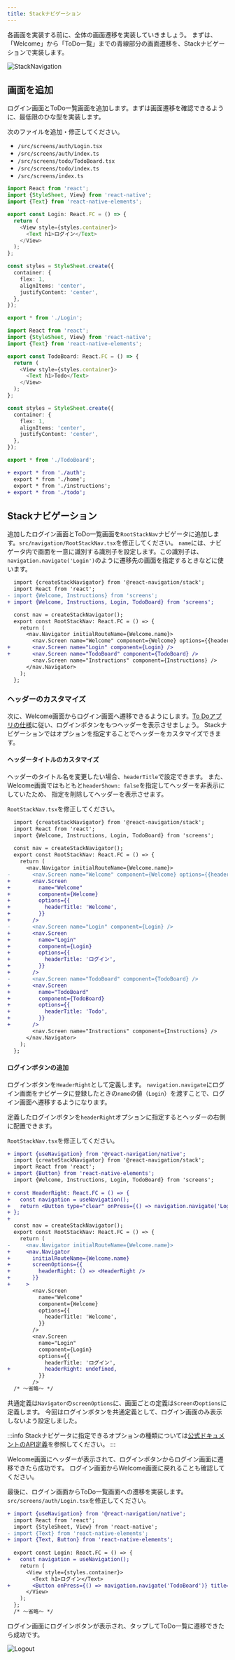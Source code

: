 ```yaml
---
title: Stackナビゲーション
---
```


各画面を実装する前に、全体の画面遷移を実装していきましょう。
まずは、「Welcome」から「ToDo一覧」までの青線部分の画面遷移を、Stackナビゲーションで実装します。

![StackNavigation](app-hands-on/screen-transition-stack.png)

## 画面を追加

ログイン画面とToDo一覧画面を追加します。まずは画面遷移を確認できるように、最低限のひな型を実装します。

次のファイルを追加・修正してください。

- `/src/screens/auth/Login.tsx`
- `/src/screens/auth/index.ts`
- `/src/screens/todo/TodoBoard.tsx`
- `/src/screens/todo/index.ts`
- `/src/screens/index.ts`

```typescript jsx title="/src/screens/auth/Login.tsx"
import React from 'react';
import {StyleSheet, View} from 'react-native';
import {Text} from 'react-native-elements';

export const Login: React.FC = () => {
  return (
    <View style={styles.container}>
      <Text h1>ログイン</Text>
    </View>
  );
};

const styles = StyleSheet.create({
  container: {
    flex: 1,
    alignItems: 'center',
    justifyContent: 'center',
  },
});
```

```typescript jsx title="/src/screens/auth/index.ts"
export * from './Login';
```

```typescript jsx title="/src/screens/todo/TodoBoard.tsx"
import React from 'react';
import {StyleSheet, View} from 'react-native';
import {Text} from 'react-native-elements';

export const TodoBoard: React.FC = () => {
  return (
    <View style={styles.container}>
      <Text h1>Todo</Text>
    </View>
  );
};

const styles = StyleSheet.create({
  container: {
    flex: 1,
    alignItems: 'center',
    justifyContent: 'center',
  },
});
```

```typescript jsx title="/src/screens/todo/index.ts"
export * from './TodoBoard';
```

``` diff jsx title="/src/screens/index.ts"
+ export * from './auth';
  export * from './home';
  export * from './instructions';
+ export * from './todo';
```

## Stackナビゲーション

追加したログイン画面とToDo一覧画面を`RootStackNav`ナビゲータに追加します。`src/navigation/RootStackNav.tsx`を修正してください。
`name`には、ナビゲータ内で画面を一意に識別する識別子を設定します。この識別子は、`navigation.navigate('Login')`のように遷移先の画面を指定するときなどに使います。

``` diff jsx title="src/navigation/RootStackNav.tsx"
  import {createStackNavigator} from '@react-navigation/stack';
  import React from 'react';
- import {Welcome, Instructions} from 'screens';
+ import {Welcome, Instructions, Login, TodoBoard} from 'screens';

  const nav = createStackNavigator();
  export const RootStackNav: React.FC = () => {
    return (
      <nav.Navigator initialRouteName={Welcome.name}>
        <nav.Screen name="Welcome" component={Welcome} options={{headerShown: false}} />
+       <nav.Screen name="Login" component={Login} />
+       <nav.Screen name="TodoBoard" component={TodoBoard} />
        <nav.Screen name="Instructions" component={Instructions} />
      </nav.Navigator>
    );
  };
```

### ヘッダーのカスタマイズ

次に、Welcome画面からログイン画面へ遷移できるようにします。[To Doアプリの仕様](./app-spec.md)に従い、ログインボタンをもつヘッダーを表示させましょう。
Stackナビゲーションではオプションを指定することでヘッダーをカスタマイズできます。

#### ヘッダータイトルのカスタマイズ

ヘッダーのタイトル名を変更したい場合、`headerTitle`で設定できます。
また、Welcome画面ではもともと`headerShown: false`を指定してヘッダーを非表示にしていたため、
指定を削除してヘッダーを表示させます。

`RootStackNav.tsx`を修正してください。

``` diff jsx title="src/navigation/RootStackNav.tsx"
  import {createStackNavigator} from '@react-navigation/stack';
  import React from 'react';
  import {Welcome, Instructions, Login, TodoBoard} from 'screens';
  
  const nav = createStackNavigator();
  export const RootStackNav: React.FC = () => {
    return (
      <nav.Navigator initialRouteName={Welcome.name}>
-       <nav.Screen name="Welcome" component={Welcome} options={{headerShown: false}} />
+       <nav.Screen
+         name="Welcome"
+         component={Welcome}
+         options={{
+           headerTitle: 'Welcome',
+         }}
+       />
-       <nav.Screen name="Login" component={Login} />
+       <nav.Screen
+         name="Login"
+         component={Login}
+         options={{
+           headerTitle: 'ログイン',
+         }}
+       />
-       <nav.Screen name="TodoBoard" component={TodoBoard} />
+       <nav.Screen
+         name="TodoBoard"
+         component={TodoBoard}
+         options={{
+           headerTitle: 'Todo',
+         }}
+       />
        <nav.Screen name="Instructions" component={Instructions} />
      </nav.Navigator>
    );
  };
```

#### ログインボタンの追加

ログインボタンを`HeaderRight`として定義します。
`navigation.navigate`にログイン画面をナビゲータに登録したときの`name`の値（`Login`）を渡すことで、ログイン画面へ遷移するようになります。

定義したログインボタンを`headerRight`オプションに指定するとヘッダーの右側に配置できます。

`RootStackNav.tsx`を修正してください。

``` diff jsx title="src/navigation/RootStackNav.tsx"
+ import {useNavigation} from '@react-navigation/native';
  import {createStackNavigator} from '@react-navigation/stack';
  import React from 'react';
+ import {Button} from 'react-native-elements';
  import {Welcome, Instructions, Login, TodoBoard} from 'screens';
  
+ const HeaderRight: React.FC = () => {
+   const navigation = useNavigation();
+   return <Button type="clear" onPress={() => navigation.navigate('Login')} title="ログイン" />;
+ };
+ 
  const nav = createStackNavigator();
  export const RootStackNav: React.FC = () => {
    return (
-     <nav.Navigator initialRouteName={Welcome.name}>
+     <nav.Navigator
+       initialRouteName={Welcome.name}
+       screenOptions={{
+         headerRight: () => <HeaderRight />
+       }}
+     >
        <nav.Screen
          name="Welcome"
          component={Welcome}
          options={{
            headerTitle: 'Welcome',
          }}
        />
        <nav.Screen
          name="Login"
          component={Login}
          options={{
            headerTitle: 'ログイン',
+           headerRight: undefined,
          }}
        />
  /* ～省略～ */
```

共通定義は`Navigator`の`screenOptions`に、画面ごとの定義は`Screen`の`options`に定義します。
今回はログインボタンを共通定義として、ログイン画面のみ表示しないよう設定しました。

:::info
Stackナビゲータに指定できるオプションの種類については[公式ドキュメントのAPI定義](https://reactnavigation.org/docs/stack-navigator#options)を参照してください。
:::

Welcome画面にヘッダーが表示されて、ログインボタンからログイン画面に遷移できたら成功です。
ログイン画面からWelcome画面に戻れることも確認してください。

最後に、ログイン画面からToDo一覧画面への遷移を実装します。`src/screens/auth/Login.tsx`を修正してください。

``` diff jsx title="/src/screens/auth/Login.tsx"
+ import {useNavigation} from '@react-navigation/native';
  import React from 'react';
  import {StyleSheet, View} from 'react-native';
- import {Text} from 'react-native-elements';
+ import {Text, Button} from 'react-native-elements';
  
  export const Login: React.FC = () => {
+   const navigation = useNavigation();
    return (
      <View style={styles.container}>
        <Text h1>ログイン</Text>
+       <Button onPress={() => navigation.navigate('TodoBoard')} title="ログイン" />
      </View>
    );
  };
  /* ～省略～ */
```

ログイン画面にログインボタンが表示され、タップしてToDo一覧に遷移できたら成功です。

![Logout](app-hands-on/stack-login.png)
